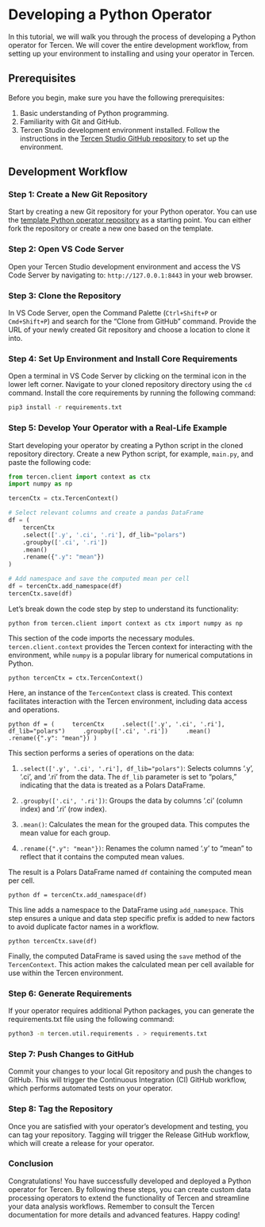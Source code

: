 # Developing a Python Operator

In this tutorial, we will walk you through the process of developing a Python operator for Tercen. We will cover the entire development workflow, from setting up your environment to installing and using your operator in Tercen.

## Prerequisites {-}

Before you begin, make sure you have the following prerequisites:

1. Basic understanding of Python programming.
2. Familiarity with Git and GitHub.
3. Tercen Studio development environment installed. Follow the instructions in the [Tercen Studio GitHub repository](https://github.com/tercen/tercen_studio) to set up the environment.

## Development Workflow {-}

### Step 1: Create a New Git Repository {-}

Start by creating a new Git repository for your Python operator. You can use the [template Python operator repository](https://github.com/tercen/template-python-operator) as a starting point. You can either fork the repository or create a new one based on the template.

### Step 2: Open VS Code Server {-}

Open your Tercen Studio development environment and access the VS Code Server by navigating to: `http://127.0.0.1:8443` in your web browser.

### Step 3: Clone the Repository {-}

In VS Code Server, open the Command Palette (`Ctrl+Shift+P` or `Cmd+Shift+P`) and search for the "Clone from GitHub" command. Provide the URL of your newly created Git repository and choose a location to clone it into.

### Step 4: Set Up Environment and Install Core Requirements {-}

Open a terminal in VS Code Server by clicking on the terminal icon in the lower left corner. Navigate to your cloned repository directory using the `cd` command. Install the core requirements by running the following command:

```bash
pip3 install -r requirements.txt
```

### Step 5: Develop Your Operator with a Real-Life Example {-}

Start developing your operator by creating a Python script in the cloned repository directory. Create a new Python script, for example, `main.py`, and paste the following code:

```python
from tercen.client import context as ctx
import numpy as np

tercenCtx = ctx.TercenContext()

# Select relevant columns and create a pandas DataFrame
df = (
    tercenCtx
    .select(['.y', '.ci', '.ri'], df_lib="polars")
    .groupby(['.ci', '.ri'])
    .mean()
    .rename({".y": "mean"})
)

# Add namespace and save the computed mean per cell
df = tercenCtx.add_namespace(df)
tercenCtx.save(df)
```

Let's break down the code step by step to understand its functionality:

``python
from tercen.client import context as ctx
import numpy as np
``

This section of the code imports the necessary modules. `tercen.client.context` provides the Tercen context for interacting with the environment, while `numpy` is a popular library for numerical computations in Python.

``python
tercenCtx = ctx.TercenContext()
``

Here, an instance of the `TercenContext` class is created. This context facilitates interaction with the Tercen environment, including data access and operations.

``python
df = (
    tercenCtx
    .select(['.y', '.ci', '.ri'], df_lib="polars")
    .groupby(['.ci', '.ri'])
    .mean()
    .rename({".y": "mean"})
)
``

This section performs a series of operations on the data:

1. `.select(['.y', '.ci', '.ri'], df_lib="polars")`: Selects columns '.y', '.ci', and '.ri' from the data. The `df_lib` parameter is set to "polars," indicating that the data is treated as a Polars DataFrame.

2. `.groupby(['.ci', '.ri'])`: Groups the data by columns '.ci' (column index) and '.ri' (row index).

3. `.mean()`: Calculates the mean for the grouped data. This computes the mean value for each group.

4. `.rename({".y": "mean"})`: Renames the column named '.y' to "mean" to reflect that it contains the computed mean values.

The result is a Polars DataFrame named `df` containing the computed mean per cell.

``python
df = tercenCtx.add_namespace(df)
``

This line adds a namespace to the DataFrame using `add_namespace`. This step ensures a unique and data step specific prefix is added to new factors to avoid duplicate factor names in a workflow.

``python
tercenCtx.save(df)
``

Finally, the computed DataFrame is saved using the `save` method of the `TercenContext`. This action makes the calculated mean per cell available for use within the Tercen environment.

### Step 6: Generate Requirements  {-}

If your operator requires additional Python packages, you can generate the requirements.txt file using the following command:

```bash
python3 -m tercen.util.requirements . > requirements.txt
```

### Step 7: Push Changes to GitHub {-}

Commit your changes to your local Git repository and push the changes to GitHub. This will trigger the Continuous Integration (CI) GitHub workflow, which performs automated tests on your operator.

### Step 8: Tag the Repository {-}

Once you are satisfied with your operator's development and testing, you can tag your repository. Tagging will trigger the Release GitHub workflow, which will create a release for your operator.

### Conclusion

Congratulations! You have successfully developed and deployed a Python operator for Tercen.
By following these steps, you can create custom data processing operators to extend the functionality 
of Tercen and streamline your data analysis workflows. Remember to consult the Tercen documentation for more
 details and advanced features. Happy coding!
